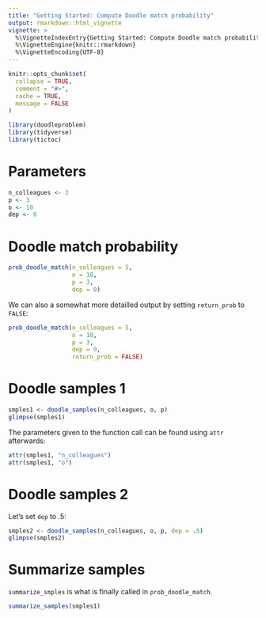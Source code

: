 ```yaml
---
title: "Getting Started: Compute Doodle match probability"
output: rmarkdown::html_vignette
vignette: >
  %\VignetteIndexEntry{Getting Started: Compute Doodle match probability}
  %\VignetteEngine{knitr::rmarkdown}
  %\VignetteEncoding{UTF-8}
---
```


```r
knitr::opts_chunk$set(
  collapse = TRUE,
  comment = "#>",
  cache = TRUE,
  message = FALSE
)
```

```r
library(doodleproblem)
library(tidyverse)
library(tictoc)
```




# Parameters

```r
n_colleagues <- 3
p <- 3
o <- 10
dep <- 0
```


# Doodle match probability


```r
prob_doodle_match(n_colleagues = 5,
                  o = 10,
                  p = 3,
                  dep = 0)
```

We can also a somewhat more detailled output by setting `return_prob` to `FALSE`:




```r
prob_doodle_match(n_colleagues = 5,
                  o = 10,
                  p = 3,
                  dep = 0,
                  return_prob = FALSE)
```


# Doodle samples 1


```r
smples1 <- doodle_samples(n_colleagues, o, p)
glimpse(smples1)
```

The parameters given to the function call can be found using `attr` afterwards:

```r
attr(smples1, "n_colleagues")
attr(smples1, "o")
```


# Doodle samples 2

Let's set `dep` to .5:

```r
smples2 <- doodle_samples(n_colleagues, o, p, dep = .5)
glimpse(smples2)
```


# Summarize samples

`summarize_smples` is what is finally called in `prob_doodle_match`.


```r
summarize_samples(smples1)
```



